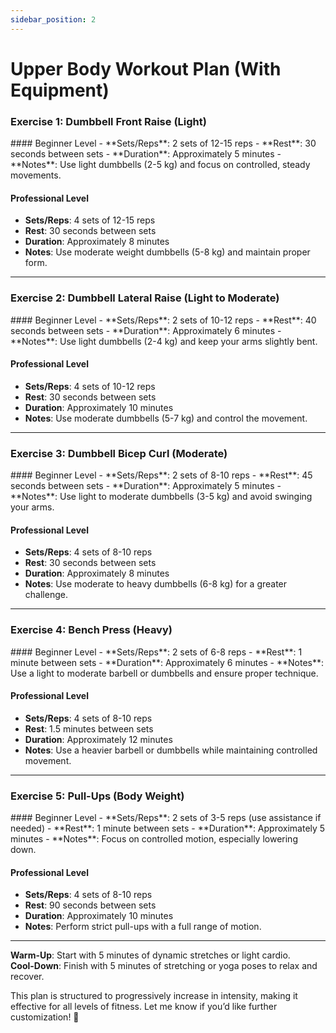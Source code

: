 ```yaml
---
sidebar_position: 2
---
```


# Upper Body Workout Plan (With Equipment)

### Exercise 1: Dumbbell Front Raise (Light)
<ImageComponent imageUrl={upperBodyImageUrl1} alt="Upper Body" />
#### Beginner Level
- **Sets/Reps**: 2 sets of 12-15 reps
- **Rest**: 30 seconds between sets
- **Duration**: Approximately 5 minutes
- **Notes**: Use light dumbbells (2-5 kg) and focus on controlled, steady movements.

#### Professional Level
- **Sets/Reps**: 4 sets of 12-15 reps
- **Rest**: 30 seconds between sets
- **Duration**: Approximately 8 minutes
- **Notes**: Use moderate weight dumbbells (5-8 kg) and maintain proper form.

---

### Exercise 2: Dumbbell Lateral Raise (Light to Moderate)
<ImageComponent imageUrl={upperBodyImageUrl1} alt="Upper Body" />
#### Beginner Level
- **Sets/Reps**: 2 sets of 10-12 reps
- **Rest**: 40 seconds between sets
- **Duration**: Approximately 6 minutes
- **Notes**: Use light dumbbells (2-4 kg) and keep your arms slightly bent.

#### Professional Level
- **Sets/Reps**: 4 sets of 10-12 reps
- **Rest**: 30 seconds between sets
- **Duration**: Approximately 10 minutes
- **Notes**: Use moderate dumbbells (5-7 kg) and control the movement.

---

### Exercise 3: Dumbbell Bicep Curl (Moderate)
<ImageComponent imageUrl={upperBodyImageUrl1} alt="Upper Body" />
#### Beginner Level
- **Sets/Reps**: 2 sets of 8-10 reps
- **Rest**: 45 seconds between sets
- **Duration**: Approximately 5 minutes
- **Notes**: Use light to moderate dumbbells (3-5 kg) and avoid swinging your arms.

#### Professional Level
- **Sets/Reps**: 4 sets of 8-10 reps
- **Rest**: 30 seconds between sets
- **Duration**: Approximately 8 minutes
- **Notes**: Use moderate to heavy dumbbells (6-8 kg) for a greater challenge.

---

### Exercise 4: Bench Press (Heavy)
<ImageComponent imageUrl={upperBodyImageUrl1} alt="Upper Body" />
#### Beginner Level
- **Sets/Reps**: 2 sets of 6-8 reps
- **Rest**: 1 minute between sets
- **Duration**: Approximately 6 minutes
- **Notes**: Use a light to moderate barbell or dumbbells and ensure proper technique.

#### Professional Level
- **Sets/Reps**: 4 sets of 8-10 reps
- **Rest**: 1.5 minutes between sets
- **Duration**: Approximately 12 minutes
- **Notes**: Use a heavier barbell or dumbbells while maintaining controlled movement.

---

### Exercise 5: Pull-Ups (Body Weight)
<ImageComponent imageUrl={upperBodyImageUrl1} alt="Upper Body" />
#### Beginner Level
- **Sets/Reps**: 2 sets of 3-5 reps (use assistance if needed)
- **Rest**: 1 minute between sets
- **Duration**: Approximately 5 minutes
- **Notes**: Focus on controlled motion, especially lowering down.

#### Professional Level
- **Sets/Reps**: 4 sets of 8-10 reps
- **Rest**: 90 seconds between sets
- **Duration**: Approximately 10 minutes
- **Notes**: Perform strict pull-ups with a full range of motion.

---

**Warm-Up**: Start with 5 minutes of dynamic stretches or light cardio.  
**Cool-Down**: Finish with 5 minutes of stretching or yoga poses to relax and recover.

This plan is structured to progressively increase in intensity, making it effective for all levels of fitness. Let me know if you’d like further customization! 💪